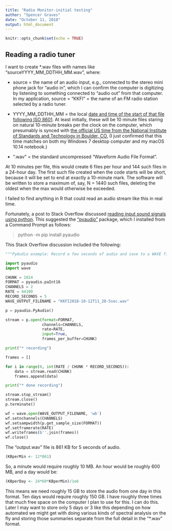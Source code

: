 ```yaml
---
title: "Radio Monitor-initial testing"
author: "Spencer Graves"
date: "October 11, 2018"
output: html_document
---
```


```r
knitr::opts_chunk$set(echo = TRUE)
```

## Reading a radio tuner 

I want to create *.wav files with names like "sourceYYYY_MM_DDTHH_MM.wav", where:  

* source = the name of an audio input, e.g., connected to the stereo mini phone jack for "audio in", which I can confirm the computer is digitizing by listening to something connected to "audio out" from that computer.  In my application, source = "KKFI" = the name of an FM radio station selected by a radio tuner.  

* YYYY_MM_DDTHH_MM = the local [date and time of the start of that file following ISO 8601](https://en.wikipedia.org/wiki/ISO_8601).  At least initially, these will be 10 minute files staring on natural 10-minute breaks per the clock on the computer, which presumably is synced with [the official US time from the National Institute of Standards and Technology in Boulder, CO.](https://www.time.gov/) (I just confirmed that this time matches on both my Windows 7 desktop computer and my macOS 10.14 notebook.)

* ".wav" = the standard uncompressed "Waveform Audio File Format".  

At 10 minutes per file, this would create 6 files per hour and 144 such files in a 24-hour day.  The first such file created when the code starts will be short, because it will be set to end at exactly a 10-minute mark.  The software will be written to store a maximum of, say, N = 1440 such files, deleting the oldest when the max would otherwise be exceeded.  

I failed to find anything in R that could read an audio stream like this in real time.  

Fortunately, a post to Stack Overflow discussed [reading input sound signals using python](https://stackoverflow.com/questions/35344649/reading-input-sound-signal-using-python). This suggested the ["pyaudio"](https://people.csail.mit.edu/hubert/pyaudio/) package, which I installed from a Command Prompt as follows:  

> python -m pip install pyaudio

This Stack Overflow discussion included the following:  

```python
"""PyAudio example: Record a few seconds of audio and save to a WAVE file."""

import pyaudio
import wave

CHUNK = 1024
FORMAT = pyaudio.paInt16
CHANNELS = 2
RATE = 44100
RECORD_SECONDS = 5
WAVE_OUTPUT_FILENAME = "KKFI2018-10-12T11_20-5sec.wav"

p = pyaudio.PyAudio()

stream = p.open(format=FORMAT,
                channels=CHANNELS,
                rate=RATE,
                input=True,
                frames_per_buffer=CHUNK)

print("* recording")

frames = []

for i in range(0, int(RATE / CHUNK * RECORD_SECONDS)):
    data = stream.read(CHUNK)
    frames.append(data)

print("* done recording")

stream.stop_stream()
stream.close()
p.terminate()

wf = wave.open(WAVE_OUTPUT_FILENAME, 'wb')
wf.setnchannels(CHANNELS)
wf.setsampwidth(p.get_sample_size(FORMAT))
wf.setframerate(RATE)
wf.writeframes(b''.join(frames))
wf.close()
```

The "output.wav" file is 861 KB for 5 seconds of audio. 

```r
(KBperMin <- 12*861)
```

So, a minute would require roughly 10 MB.  An hour would be roughly 600 MB, and a day would be:  

```r
(KBperDay <- 24*60*KBperMin)/1e6
```

This means we need roughly 15 GB to store the audio from one day in this format.  Ten days would require roughly 150 GB.  I have roughly three times that much free space on the computer I plan to use for this.  I can do this. Later I may want to store only 5 days or 3 like this depending on how automated we might get with doing various kinds of spectral analysis on the fly and storing those summaries separate from the full detail in the "*.wav" format.  

